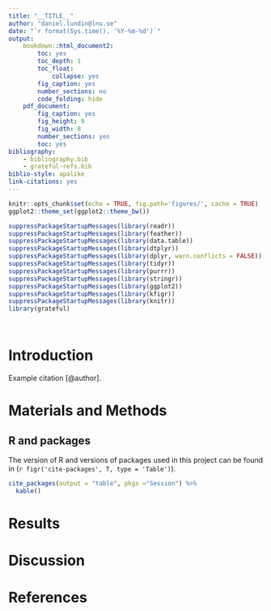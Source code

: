 ```yaml
---
title: "__TITLE__"
author: "daniel.lundin@lnu.se"
date: "`r format(Sys.time(), '%Y-%m-%d')`"
output:
    bookdown::html_document2:
        toc: yes
        toc_depth: 1
        toc_float:
            collapse: yes
        fig_caption: yes
        number_sections: no
        code_folding: hide
    pdf_document:
        fig_caption: yes
        fig_height: 9
        fig_width: 8
        number_sections: yes
        toc: yes
bibliography: 
    - bibliography.bib
    - grateful-refs.bib
biblio-style: apalike
link-citations: yes
---
```


```r
knitr::opts_chunk$set(echo = TRUE, fig.path='figures/', cache = TRUE)
ggplot2::theme_set(ggplot2::theme_bw())
```

```r
suppressPackageStartupMessages(library(readr))
suppressPackageStartupMessages(library(feather))
suppressPackageStartupMessages(library(data.table))
suppressPackageStartupMessages(library(dtplyr))
suppressPackageStartupMessages(library(dplyr, warn.conflicts = FALSE))
suppressPackageStartupMessages(library(tidyr))
suppressPackageStartupMessages(library(purrr))
suppressPackageStartupMessages(library(stringr))
suppressPackageStartupMessages(library(ggplot2))
suppressPackageStartupMessages(library(kfigr))
suppressPackageStartupMessages(library(knitr))
library(grateful)
```

```r
```

```r
```

# Introduction

Example citation [@author].

# Materials and Methods

## R and packages

The version of R and versions of packages used in this project can be found in
(`r figr('cite-packages', T, type = 'Table')`).

```r
cite_packages(output = "table", pkgs ="Session") %>%
  kable()
```

# Results

# Discussion

# References
